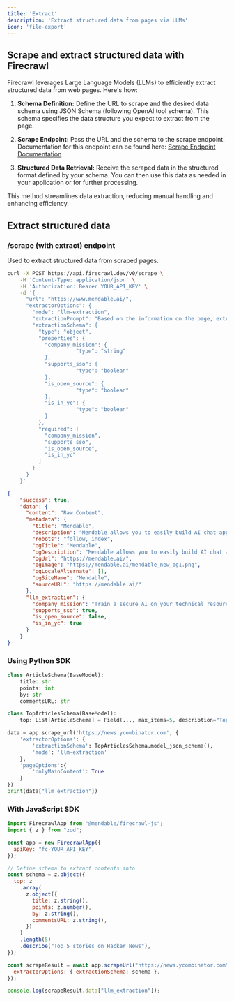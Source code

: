 ```yaml
---
title: 'Extract'
description: 'Extract structured data from pages via LLMs'
icon: 'file-export'
---
```



## Scrape and extract structured data with Firecrawl

Firecrawl leverages Large Language Models (LLMs) to efficiently extract structured data from web pages. Here's how:

1. **Schema Definition:**
   Define the URL to scrape and the desired data schema using JSON Schema (following OpenAI tool schema). This schema specifies the data structure you expect to extract from the page.

2. **Scrape Endpoint:**
   Pass the URL and the schema to the scrape endpoint. Documentation for this endpoint can be found here:
   [Scrape Endpoint Documentation](https://docs.firecrawl.dev/api-reference/endpoint/scrape)

3. **Structured Data Retrieval:**
   Receive the scraped data in the structured format defined by your schema. You can then use this data as needed in your application or for further processing.

This method streamlines data extraction, reducing manual handling and enhancing efficiency.

## Extract structured data

### /scrape (with extract) endpoint

Used to extract structured data from scraped pages.

```bash
curl -X POST https://api.firecrawl.dev/v0/scrape \
    -H 'Content-Type: application/json' \
    -H 'Authorization: Bearer YOUR_API_KEY' \
    -d '{
      "url": "https://www.mendable.ai/",
      "extractorOptions": {
        "mode": "llm-extraction",
        "extractionPrompt": "Based on the information on the page, extract the information from the schema. ",
        "extractionSchema": {
          "type": "object",
          "properties": {
            "company_mission": {
                      "type": "string"
            },
            "supports_sso": {
                      "type": "boolean"
            },
            "is_open_source": {
                      "type": "boolean"
            },
            "is_in_yc": {
                      "type": "boolean"
            }
          },
          "required": [
            "company_mission",
            "supports_sso",
            "is_open_source",
            "is_in_yc"
          ]
        }
      }
    }'
```


```json
{
    "success": true,
    "data": {
      "content": "Raw Content",
      "metadata": {
        "title": "Mendable",
        "description": "Mendable allows you to easily build AI chat applications. Ingest, customize, then deploy with one line of code anywhere you want. Brought to you by SideGuide",
        "robots": "follow, index",
        "ogTitle": "Mendable",
        "ogDescription": "Mendable allows you to easily build AI chat applications. Ingest, customize, then deploy with one line of code anywhere you want. Brought to you by SideGuide",
        "ogUrl": "https://mendable.ai/",
        "ogImage": "https://mendable.ai/mendable_new_og1.png",
        "ogLocaleAlternate": [],
        "ogSiteName": "Mendable",
        "sourceURL": "https://mendable.ai/"
      },
      "llm_extraction": {
        "company_mission": "Train a secure AI on your technical resources that answers customer and employee questions so your team doesn't have to",
        "supports_sso": true,
        "is_open_source": false,
        "is_in_yc": true
      }
    }
}

```

### Using Python SDK

```python
class ArticleSchema(BaseModel):
    title: str
    points: int 
    by: str
    commentsURL: str

class TopArticlesSchema(BaseModel):
    top: List[ArticleSchema] = Field(..., max_items=5, description="Top 5 stories")

data = app.scrape_url('https://news.ycombinator.com', {
    'extractorOptions': {
        'extractionSchema': TopArticlesSchema.model_json_schema(),
        'mode': 'llm-extraction'
    },
    'pageOptions':{
        'onlyMainContent': True
    }
})
print(data["llm_extraction"])
```

### With JavaScript SDK

```js
import FirecrawlApp from "@mendable/firecrawl-js";
import { z } from "zod";

const app = new FirecrawlApp({
  apiKey: "fc-YOUR_API_KEY",
});

// Define schema to extract contents into
const schema = z.object({
  top: z
    .array(
      z.object({
        title: z.string(),
        points: z.number(),
        by: z.string(),
        commentsURL: z.string(),
      })
    )
    .length(5)
    .describe("Top 5 stories on Hacker News"),
});

const scrapeResult = await app.scrapeUrl("https://news.ycombinator.com", {
  extractorOptions: { extractionSchema: schema },
});

console.log(scrapeResult.data["llm_extraction"]);
```
